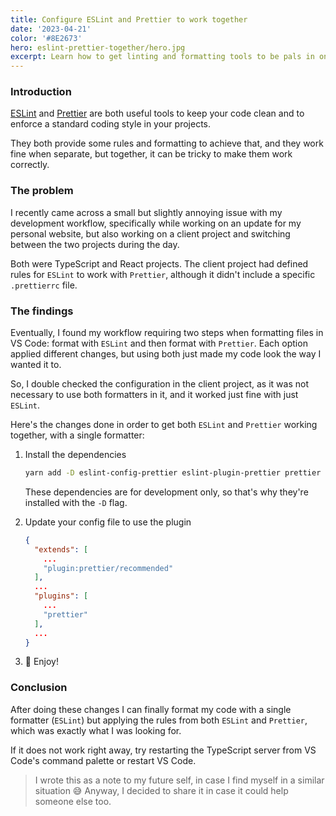 ```yaml
---
title: Configure ESLint and Prettier to work together
date: '2023-04-21'
color: '#8E2673'
hero: eslint-prettier-together/hero.jpg
excerpt: Learn how to get linting and formatting tools to be pals in one easy step!
---
```


### Introduction

[ESLint](https://eslint.org/) and [Prettier](https://prettier.io/) are both useful tools to keep your code clean and to enforce a standard coding style in your projects.

They both provide some rules and formatting to achieve that, and they work fine when separate, but together, it can be tricky to make them work correctly.

### The problem

I recently came across a small but slightly annoying issue with my development workflow, specifically while working on an update for my personal website, but also working on a client project and switching between the two projects during the day.

Both were TypeScript and React projects. The client project had defined rules for `ESLint` to work with `Prettier`, although it didn't include a specific `.prettierrc` file.

### The findings

Eventually, I found my workflow requiring two steps when formatting files in VS Code: format with `ESLint` and then format with `Prettier`. Each option applied different changes, but using both just made my code look the way I wanted it to.

So, I double checked the configuration in the client project, as it was not necessary to use both formatters in it, and it worked just fine with just `ESLint`.

Here's the changes done in order to get both `ESLint` and `Prettier` working together, with a single formatter:

1. Install the dependencies

   ```bash
   yarn add -D eslint-config-prettier eslint-plugin-prettier prettier
   ```

   These dependencies are for development only, so that's why they're installed with the `-D` flag.

2. Update your config file to use the plugin

   ```json title=".eslintrc | .eslintrc.json" {4,9}
   {
     "extends": [
       ...
       "plugin:prettier/recommended"
     ],
     ...
     "plugins": [
       ...
       "prettier"
     ],
     ...
   }
   ```

3. 🎉 Enjoy!

### Conclusion

After doing these changes I can finally format my code with a single formatter (`ESLint`) but applying the rules from both `ESLint` and `Prettier`, which was exactly what I was looking for.

If it does not work right away, try restarting the TypeScript server from VS Code's command palette or restart VS Code.

> I wrote this as a note to my future self, in case I find myself in a similar situation 😅
> Anyway, I decided to share it in case it could help someone else too.
